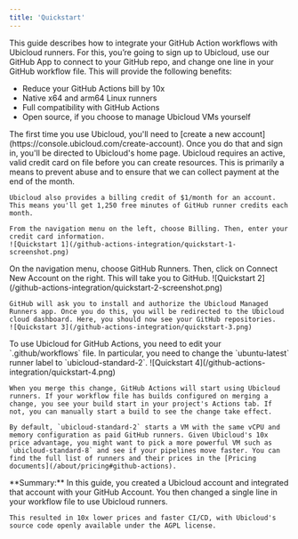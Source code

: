 ```yaml
---
title: 'Quickstart'
---
```


This guide describes how to integrate your GitHub Action workflows with Ubicloud runners. For this, you’re going to sign up to Ubicloud, use our GitHub App to connect to your GitHub repo, and change one line in your GitHub workflow file. This will provide the following benefits:

- Reduce your GitHub Actions bill by 10x
- Native x64 and arm64 Linux runners
- Full compatibility with GitHub Actions
- Open source, if you choose to manage Ubicloud VMs yourself

<Steps stepSize="h1">
  <Step title="Sign up and sign in">
    The first time you use Ubicloud, you'll need to [create a new account](https://console.ubicloud.com/create-account). Once you do that and sign in, you'll be directed to Ubicloud's home page.
  </Step>
  <Step title="Enter billing details">
    Ubicloud requires an active, valid credit card on file before you can create resources. This is primarily a means to prevent abuse and to ensure that we can collect payment at the end of the month.

    Ubicloud also provides a billing credit of $1/month for an account. This means you'll get 1,250 free minutes of GitHub runner credits each month.

    From the navigation menu on the left, choose Billing. Then, enter your credit card information.
    ![Quickstart 1](/github-actions-integration/quickstart-1-screenshot.png)
  </Step>
  <Step title="Integrate with GitHub">
    On the navigation menu, choose GitHub Runners. Then, click on Connect New Account on the right. This will take you to GitHub.
    ![Quickstart 2](/github-actions-integration/quickstart-2-screenshot.png)

    GitHub will ask you to install and authorize the Ubicloud Managed Runners app. Once you do this, you will be redirected to the Ubicloud cloud dashboard. Here, you should now see your GitHub repositories.
    ![Quickstart 3](/github-actions-integration/quickstart-3.png)
  </Step>
  <Step title="Change your `workflow.yml` file">
    To use Ubicloud for GitHub Actions, you need to edit your `.github/workflows` file. In particular, you need to change the `ubuntu-latest` runner label to `ubicloud-standard-2`.
    ![Quickstart 4](/github-actions-integration/quickstart-4.png)

    When you merge this change, GitHub Actions will start using Ubicloud runners. If your workflow file has builds configured on merging a change, you see your build start in your project's Actions tab. If not, you can manually start a build to see the change take effect.

    By default, `ubicloud-standard-2` starts a VM with the same vCPU and memory configuration as paid GitHub runners. Given Ubicloud's 10x price advantage, you might want to pick a more powerful VM such as `ubicloud-standard-8` and see if your pipelines move faster. You can find the full list of runners and their prices in the [Pricing documents](/about/pricing#github-actions).
  </Step>
</Steps>

<Info>
    **Summary:** In this guide, you created a Ubicloud account and integrated that account with your GitHub Account. You then changed a single line in your workflow file to use Ubicloud runners.

    This resulted in 10x lower prices and faster CI/CD, with Ubicloud's source code openly available under the AGPL license.
</Info>
